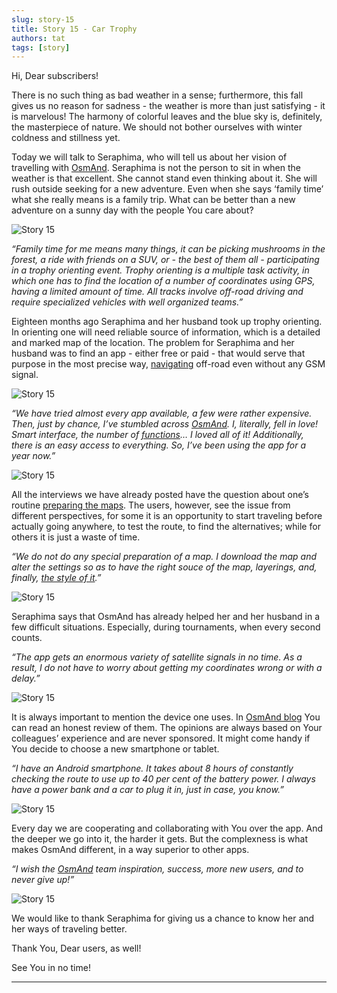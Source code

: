 ```yaml
---
slug: story-15
title: Story 15 - Car Trophy
authors: tat
tags: [story]
---
```




Hi, Dear subscribers!

There is no such thing as bad weather in a sense; furthermore, this fall gives us no reason for sadness - the weather is more than just satisfying - it is marvelous! The harmony of colorful leaves and the blue sky is, definitely, the masterpiece of nature. We should not bother ourselves with winter coldness and stillness yet.

Today we will talk to Seraphima, who will tell us about her vision of travelling with <a href="https://osmand.net/">OsmAnd</a>. Seraphima is not the person to sit in when the weather is that excellent. She cannot stand even thinking about it. She will rush outside seeking for a new adventure. Even when she says ‘family time’ what she really means is a family trip. What can be better than a new adventure on a sunny day with the people You care about?

![Story 15](./1.jpg)

<!--truncate-->

_“Family time for me means many things, it can be picking mushrooms in the forest, a ride with friends on a SUV, or - the best of them all - participating in a trophy orienting event. Trophy orienting is a multiple task activity, in which one has to find the location of a number of coordinates using GPS, having a limited amount of time. All tracks involve off-road driving and require specialized vehicles with well organized teams.”_

Eighteen months ago Seraphima and her husband took up trophy orienting. In orienting one will need reliable source of information, which is a detailed and marked map of the location. The problem for Seraphima and her husband was to find an app -  either free or paid - that would serve that purpose in the most precise way, <a href="https://test.osmand.net/ru/features/navigation">navigating</a> off-road even without any GSM signal.

![Story 15](./2.jpg)

_“We have tried almost every app available, a few were rather expensive. Then, just by chance, I’ve stumbled across <a href="https://osmand.net/">OsmAnd</a>. I, literally, fell in love! Smart interface, the number of <a href="https://test.osmand.net/features">functions</a>… I loved all of it! Additionally, there is an easy access to everything. So, I’ve been using the app for a year now.”_

![Story 15](./3.jpg)

All the interviews we have already posted have the question about one’s routine <a href="https://test.osmand.net/features/trip-planning">preparing the maps</a>. The users, however, see the issue from different perspectives, for some it is an opportunity to start traveling before actually going anywhere, to test the route, to find the alternatives; while for others it is just a waste of time.

_“We do not do any special preparation of a map. I download the map and alter the settings so as to have the right souce of the map, layerings, and, finally, <a href="https://test.osmand.net/features/map-viewing">the style of it</a>.”_

![Story 15](./4.jpg)

Seraphima says that OsmAnd has already helped her and her husband in a few difficult situations. Especially, during tournaments, when every second counts.

_“The app gets an enormous variety of satellite signals in no time. As a result, I do not have to worry about getting my coordinates wrong or with a delay.”_

![Story 15](./5.jpg)

It is always important to mention the device one uses. In <a href="https://test.osmand.net/blog/
">OsmAnd blog</a> You can read an honest review of them. The opinions are always based on Your colleagues’ experience and are never sponsored. It might come handy if You decide to choose a new smartphone or tablet.

_“I have an Android smartphone. It takes about 8 hours of constantly checking the route to use up to 40 per cent of the battery power. I always have a power bank and a car to plug it in, just in case, you know.”_

![Story 15](./6.jpg)

Every day we are cooperating and collaborating with You over the app. And the deeper we go into it, the harder it gets. But the complexness is what makes OsmAnd different, in a way superior to other apps.

_“I wish the <a href="https://osmand.net/">OsmAnd</a> team inspiration, success, more new users, and to never give up!”_

![Story 15](./7.jpg)

We would like to thank Seraphima for giving us a chance to know her and her ways of traveling better.

Thank You, Dear users, as well!

See You in no time!
_________________________________________________

<LinksSocial/>
<LinksTelegram/>

<AndroidStore/>
<AppleStore/>